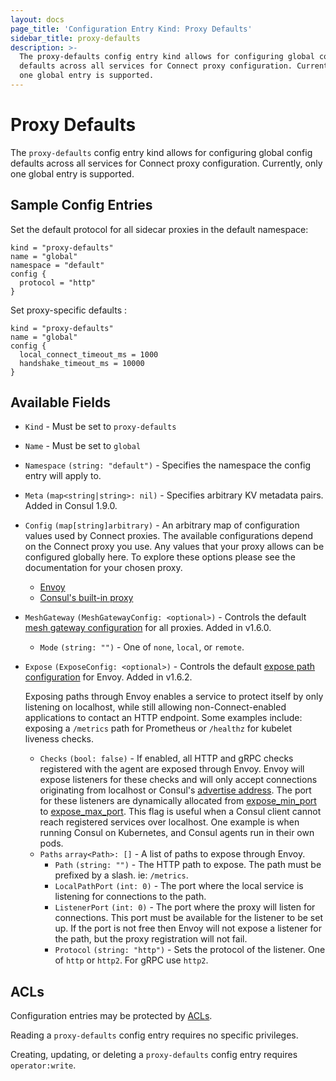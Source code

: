 ```yaml
---
layout: docs
page_title: 'Configuration Entry Kind: Proxy Defaults'
sidebar_title: proxy-defaults
description: >-
  The proxy-defaults config entry kind allows for configuring global config
  defaults across all services for Connect proxy configuration. Currently, only
  one global entry is supported.
---
```


# Proxy Defaults

The `proxy-defaults` config entry kind allows for configuring global config
defaults across all services for Connect proxy configuration. Currently, only
one global entry is supported.

## Sample Config Entries

Set the default protocol for all sidecar proxies in the default namespace:

```hcl
kind = "proxy-defaults"
name = "global"
namespace = "default"
config {
  protocol = "http"
}
```

Set proxy-specific defaults :

```hcl
kind = "proxy-defaults"
name = "global"
config {
  local_connect_timeout_ms = 1000
  handshake_timeout_ms = 10000
}
```

## Available Fields

- `Kind` - Must be set to `proxy-defaults`

- `Name` - Must be set to `global`

- `Namespace` `(string: "default")` <EnterpriseAlert inline /> - Specifies the namespace the config entry will apply to.

- `Meta` `(map<string|string>: nil)` - Specifies arbitrary KV metadata pairs. Added in Consul 1.9.0.

- `Config` `(map[string]arbitrary)` - An arbitrary map of configuration values used by Connect proxies.
  The available configurations depend on the Connect proxy you use. Any values
  that your proxy allows can be configured globally here. To
  explore these options please see the documentation for your chosen proxy.

  - [Envoy](/docs/connect/proxies/envoy#bootstrap-configuration)
  - [Consul's built-in proxy](/docs/connect/proxies/built-in)

- `MeshGateway` `(MeshGatewayConfig: <optional>)` - Controls the default
  [mesh gateway configuration](/docs/connect/mesh_gateway#connect-proxy-configuration)
  for all proxies. Added in v1.6.0.

  - `Mode` `(string: "")` - One of `none`, `local`, or `remote`.

- `Expose` `(ExposeConfig: <optional>)` - Controls the default
  [expose path configuration](/docs/connect/registration/service-registration#expose-paths-configuration-reference)
  for Envoy. Added in v1.6.2.

  Exposing paths through Envoy enables a service to protect itself by only listening on localhost, while still allowing
  non-Connect-enabled applications to contact an HTTP endpoint.
  Some examples include: exposing a `/metrics` path for Prometheus or `/healthz` for kubelet liveness checks.

  - `Checks` `(bool: false)` - If enabled, all HTTP and gRPC checks registered with the agent are exposed through Envoy.
    Envoy will expose listeners for these checks and will only accept connections originating from localhost or Consul's
    [advertise address](/docs/agent/options#advertise). The port for these listeners are dynamically allocated from
    [expose_min_port](/docs/agent/options#expose_min_port) to [expose_max_port](/docs/agent/options#expose_max_port).
    This flag is useful when a Consul client cannot reach registered services over localhost. One example is when running
    Consul on Kubernetes, and Consul agents run in their own pods.
  - `Paths` `array<Path>: []` - A list of paths to expose through Envoy.
    - `Path` `(string: "")` - The HTTP path to expose. The path must be prefixed by a slash. ie: `/metrics`.
    - `LocalPathPort` `(int: 0)` - The port where the local service is listening for connections to the path.
    - `ListenerPort` `(int: 0)` - The port where the proxy will listen for connections. This port must be available
      for the listener to be set up. If the port is not free then Envoy will not expose a listener for the path,
      but the proxy registration will not fail.
    - `Protocol` `(string: "http")` - Sets the protocol of the listener. One of `http` or `http2`. For gRPC use `http2`.

## ACLs

Configuration entries may be protected by
[ACLs](https://learn.hashicorp.com/consul/security-networking/production-acls).

Reading a `proxy-defaults` config entry requires no specific privileges.

Creating, updating, or deleting a `proxy-defaults` config entry requires
`operator:write`.
